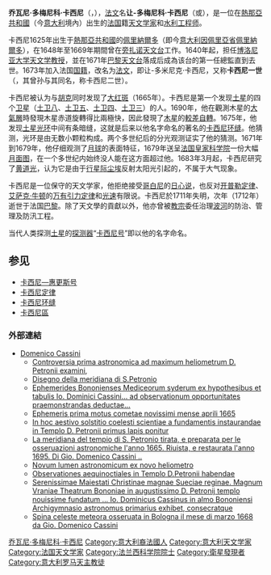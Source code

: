 {{Infobox scientist
| name              = 乔瓦尼·多梅尼科·卡西尼<br/><small>{{lang|it|Giovanni Domenico Cassini}}</small>
| image             = Giovanni_Cassini.jpg
| birth_date        = {{birth date|1625|6|8}}
| birth_place       = [[熱那亞共和國|熱那亞共和國]][[佩里納爾多|佩里納爾多]]
| death_date        = {{death date and age|1712|09|14|1625|06|08|mf=y}}
| death_place       = [[法蘭西王國|法蘭西王國]][[巴黎|巴黎]]
| residence         = [[意大利|意大利]]<br/>[[法國|法國]]
| nationality       = [[意大利|意大利]]（1625-1673）<br>[[法國|法國]]（1673-1712）
| field             = [[數學|數學]]、[[天文學|天文學]]、[[工程學|工程學]]、與[[占星學|占星學]]
| work_institution  = [[博洛尼亞大學|博洛尼亞大學]]
| alma_mater        = 在熱那亞的耶蘇學院
| doctoral_advisor  = 
| doctoral_students = 
| known_for         = [[卡西尼分界線|卡西尼環縫]]、[[卡西尼定律|卡西尼定律]]、[[卡西尼卵形線|卡西尼卵形線]]
| prizes            = 
| children          = [[雅克·卡西尼|雅克·卡西尼]]
| religion          = [[羅馬天主教|羅馬天主教]]
| footnotes         = 
}}

'''乔瓦尼·多梅尼科·卡西尼'''（{{lang-it|Giovanni Domenico Cassini}}，{{bd|1625年|6月8日|1712年|9月14日|catIdx=Cassini}}），[[法文|法文]]名'''让-多梅尼科·卡西尼'''（'''{{lang|fr|Gian Domenico Cassini}}'''或'''{{lang|fr|Jean-Dominique Cassini}}'''），是一位在[[熱那亞共和國|熱那亞共和國]]（今[[意大利|意大利]]境內）出生的[[法国|法国]]籍[[天文学家|天文学家]]和[[水利|水利]][[工程师|工程师]]。

卡西尼1625年出生于[[熱那亞共和國|熱那亞共和國]]的[[佩里納爾多|佩里納爾多]]（即今[[意大利|意大利]][[因佩里亞省|因佩里亞省]][[佩里納爾多|佩里納爾多]]），在1648年至1669年期間曾在[[旁扎诺天文台|旁扎诺天文台]]工作。1640年起，担任[[博洛尼亚大学|博洛尼亚大学]][[天文学|天文学]][[教授|教授]]，並在1671年[[巴黎天文台|巴黎天文台]]落成后成為该台的第一任總監直到去世。1673年加入法国[[国籍|国籍]]，改名为[[法文|法文]]，即让-多米尼克·卡西尼，又称'''卡西尼一世'''（'''{{lang|fr|Cassini I<sup>er</sup>}}'''，其曾孙与其同名，称卡西尼二世）。

卡西尼被认为与[[胡克|胡克]]同时发现了[[大红斑|大红斑]]（1665年）。卡西尼是第一个发现[[土星|土星]]的四个[[自然卫星|卫星]]（[[土卫八|土卫八]]、[[土卫五|土卫五]]、[[土卫四|土卫四]]、[[土卫三|土卫三]]）的人。1690年，他在觀測木星的[[大氣層|大氣層]]時發現木星赤道旋轉得比兩極快，因此發現了[[木星|木星]]的[[較差自轉|較差自轉]]。1675年，他发现[[土星光环|土星光环]]中间有条暗缝，这就是后来以他名字命名的著名的[[土星環|卡西尼环缝]]。他猜测，光环是由无数小颗粒构成。两个多世纪后的分光观测证实了他的猜测。1671年到1679年，他仔细观测了[[月球|月球]]的表面特征，1679年送呈[[法国皇家科学院|法国皇家科学院]]一份大幅[[月面图|月面图]]，在一个多世纪内始终没人能在这方面超过他。1683年3月起，卡西尼研究了[[黄道光|黄道光]]，认为它是由于[[行星际尘埃|行星际尘埃]]反射太阳光引起的，不属于大气现象。

卡西尼是一位保守的天文学家，他拒绝接受[[哥白尼|哥白尼]]的[[日心说|日心说]]，也反对[[开普勒定律|开普勒定律]]、[[艾萨克·牛顿|艾萨克·牛顿]]的[[万有引力定律|万有引力定律]]和[[光速|光速]]有限说。卡西尼於1711年失明，次年（1712年）逝世于法国[[巴黎|巴黎]]。除了天文學的貢獻以外，他亦曾被[[教宗|教宗]]委任治理[[波河|波河]]的防治、管理及防汛工程。

当代人类探测[[土星|土星]]的[[探测器|探测器]]“[[卡西尼号|卡西尼号]]”即以他的名字命名。

== 参见 ==
* [[卡西尼—惠更斯号|卡西尼—惠更斯号]]
* [[卡西尼定律|卡西尼定律]]
* [[卡西尼分界線|卡西尼环缝]]
* [[卡西尼區|卡西尼區]]

=== 外部連結 ===
* [http://amshistorica.unibo.it/diglib/collection.php?set=astr&title=Giovanni%20Domenico%20Cassini%20(1625-1712)%20e%20la%20meridiana%20di%20S.%20Petronio%20a%20Giovanni Domenico Cassini]
** [http://amshistorica.unibo.it/diglib.php?inv=13 Controversia prima astronomica ad maximum heliometrum D. Petronii examini],
** [http://amshistorica.unibo.it/diglib.php?inv=14 Disegno della meridiana di S.Petronio]
** [http://amshistorica.unibo.it/diglib.php?inv=22 Ephemerides Bononienses Mediceorum syderum ex hypothesibus et tabulis Io. Dominici Cassini... ad observationum opportunitates praemonstrandas deductae...]
** [http://amshistorica.unibo.it/diglib.php?inv=20 Ephemeris prima motus cometae novissimi mense aprili 1665]
** [http://amshistorica.unibo.it/diglib.php?inv=15 In hoc aestivo solstitio coelesti scientiae a fundamentis instaurandae in Templo D. Petronii primus lapis ponitur]
** [http://amshistorica.unibo.it/diglib.php?inv=9 La meridiana del tempio di S. Petronio tirata, e preparata per le osseruazioni astronomiche l'anno 1665. Riuista, e restaurata l'anno 1695. Di Gio. Domenico Cassini ..]
** [http://amshistorica.unibo.it/diglib.php?inv=12 Novum lumen astronomicum ex novo heliometro]
** [http://amshistorica.unibo.it/diglib.php?inv=11 Observationes aequinoctiales in Templo D.Petronii habendae]
** [http://amshistorica.unibo.it/diglib.php?inv=10 Serenissimae Maiestati Christinae magnae Sueciae reginae. Magnum Vraniae Theatrum Bononiae in augustissimo D. Petronij templo nouissime fundatum ... Io. Dominicus Cassinus in almo Bononiensi Archigymnasio astronomus primarius exhibet, consecratque]
** [http://amshistorica.unibo.it/diglib.php?inv=21 Spina celeste meteora osseruata in Bologna il mese di marzo 1668 da Gio. Domenico Cassini]

{{Authority control}}
{{DEFAULTSORT:Cassini, Giovanni Domenico}}
[[Category:乔瓦尼·多梅尼科·卡西尼|]]
[[Category:意大利裔法國人|Category:意大利裔法國人]]
[[Category:意大利天文学家|Category:意大利天文学家]]
[[Category:法国天文学家|Category:法国天文学家]]
[[Category:法兰西科学院院士|Category:法兰西科学院院士]]
[[Category:衛星發現者|Category:衛星發現者]]
[[Category:意大利罗马天主教徒|Category:意大利罗马天主教徒]]